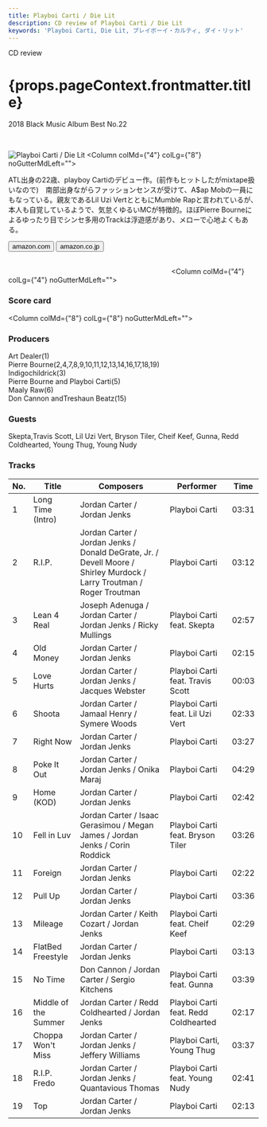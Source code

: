 ```yaml
---
title: Playboi Carti / Die Lit
description: CD review of Playboi Carti / Die Lit
keywords: 'Playboi Carti, Die Lit, プレイボーイ・カルティ, ダイ・リット'
---
```




<p className="largeP">CD review</p>
<h1 className="h1--no--margin">{props.pageContext.frontmatter.title}</h1>
<p className="largeP"><Link to="/best50/2018/">2018 Black Music Album Best No.22</Link></p>

<br/>
<Row  className="image-card-group">
	<Column colMd={"3"} colLg={"4"} noGutterMdLeft="">
       <ImageCard>

![Playboi Carti / Die Lit](../../images/cd/playboicarti1L.jpg) 
</ImageCard>
	</Column>
	<Column colMd={"4"} colLg={"8"} noGutterMdLeft="">
	  <p>
	    ATL出身の22歳、playboy Cartiのデビュー作。(前作もヒットしたがmixtape扱いなので)　南部出身ながらファッションセンスが受けて、A$ap Mobの一員にもなっている。親友であるLil Uzi VertとともにMumble Rapと言われているが、本人も自覚しているようで、気怠くゆるいMCが特徴的。ほぼPierre Bourneによるゆったり目でシンセ多用のTrackは浮遊感があり、メローで心地よくもある。
    </p>
    <div>
	    <Button href="https://amzn.to/2YTuUPh" kind="primary" size="small" renderIcon={ArrowUpRight24}>
        amazon.com
      </Button>
      <Button href="https://amzn.to/2YFGzRp" kind="secondary" size="small" renderIcon={ArrowUpRight24}>
        amazon.co.jp
      </Button>
	  </div>
	  <a style="display:inline-block;overflow:hidden;background:url(https://linkmaker.itunes.apple.com/ja-jp/lockup.svg?releaseDate=2018-05-11&kind=album&bubble=apple_music&style=mono-black) no-repeat;width:180px;height:45px;" href="https://geo.music.apple.com/jp/album/die-lit/1381553184?mt=1&app=music&ls=1&at=11lcug"></a>
    <a style="display:inline-block;overflow:hidden;background:url(https://linkmaker.itunes.apple.com/ja-jp/badge-lrg.svg?releaseDate=2018-05-11&kind=album&bubble=itunes_music) no-repeat;width:140px;height:41px;" href="https://geo.music.apple.com/jp/album/die-lit/1381553184?app=itunes&at=11lcug"></a>
  </Column>
</Row>
<Row >
  <Column colMd={"4"} colLg={"4"} noGutterMdLeft="">
    <div>
      <h3>Score card</h3>
	    <SliderJS1 value="1" />
      <SliderJS2 value="2" />
	    <SliderJS3 value="2" />
      <SliderJS4 value="8" />
    </div>
  </Column>
  <Column colMd={"8"} colLg={"8"} noGutterMdLeft="">
    <div>
      <h3>Producers</h3>
      <p>
        Art Dealer(1)
        <br/>Pierre Bourne(2,4,7,8,9,10,11,12,13,14,16,17,18,19)
        <br/>Indigochildrick(3)
        <br/>Pierre Bourne and Playboi Carti(5)
        <br/>Maaly Raw(6)
        <br/>Don Cannon andTreshaun Beatz(15)
      </p>
      <h3>Guests</h3>
      <p>
        Skepta,Travis Scott, Lil Uzi Vert, Bryson Tiler, Cheif Keef, Gunna, Redd Coldhearted, Young Thug, Young Nudy
      </p>
    </div>
  </Column>
</Row>

<h3>Tracks</h3>

|	No. |	 Title               |	 Composers                                                                                                           |	 Performer                          |	 Time	|
| --- |	-------------------- | --------------------------------------------------------------------------------------------------------------------- | ------------------------------------ | ----- |
|	1	  |	Long Time (Intro)    | Jordan Carter / Jordan Jenks                                                                                          | Playboi Carti                       	|	03:31 |
|	2	  |	R.I.P.               | Jordan Carter / Jordan Jenks / Donald DeGrate, Jr. / Devell Moore / Shirley Murdock / Larry Troutman / Roger Troutman | Playboi Carti                       	|	03:12 |
|	3	  |	Lean 4 Real          | Joseph Adenuga / Jordan Carter / Jordan Jenks / Ricky Mullings                                                        | Playboi Carti feat. Skepta          	|	02:57 |
|	4	  |	Old Money            | Jordan Carter / Jordan Jenks                                                                                          | Playboi Carti                       	|	02:15 |
|	5	  |	Love Hurts           | Jordan Carter / Jordan Jenks / Jacques Webster                                                                        | Playboi Carti feat. Travis Scott    	|	00:03 |
|	6	  |	Shoota               | Jordan Carter / Jamaal Henry / Symere Woods                                                                           | Playboi Carti feat. Lil Uzi Vert    	|	02:33 |
|	7	  |	Right Now            | Jordan Carter / Jordan Jenks                                                                                          | Playboi Carti                       	|	03:27 |
|	8	  |	Poke It Out          | Jordan Carter / Jordan Jenks / Onika Maraj                                                                            | Playboi Carti                       	|	04:29 |
|	9	  |	Home (KOD)           | Jordan Carter / Jordan Jenks                                                                                          | Playboi Carti                       	|	02:42 |
|	10	|	Fell in Luv          | Jordan Carter / Isaac Gerasimou / Megan James / Jordan Jenks / Corin Roddick                                          | Playboi Carti feat. Bryson Tiler    	|	03:26 |
|	11	|	Foreign              | Jordan Carter / Jordan Jenks                                                                                          | Playboi Carti                       	|	02:22 |
|	12	|	Pull Up              | Jordan Carter / Jordan Jenks                                                                                          | Playboi Carti                       	|	03:36 |
|	13	|	Mileage              | Jordan Carter / Keith Cozart / Jordan Jenks                                                                           | Playboi Carti feat. Cheif Keef      	|	02:29 |
|	14	|	FlatBed Freestyle    | Jordan Carter / Jordan Jenks                                                                                          | Playboi Carti                       	|	03:13 |
|	15	|	No Time              | Don Cannon / Jordan Carter / Sergio Kitchens                                                                          | Playboi Carti feat. Gunna           	|	03:39 |
|	16	|	Middle of the Summer | Jordan Carter / Redd Coldhearted / Jordan Jenks                                                                       | Playboi Carti feat. Redd Coldhearted	|	02:17 |
|	17	|	Choppa Won't Miss    | Jordan Carter / Jordan Jenks / Jeffery Williams                                                                       | Playboi Carti, Young Thug           	|	03:37 |
|	18	|	R.I.P. Fredo         | Jordan Carter / Jordan Jenks / Quantavious Thomas                                                                     | Playboi Carti feat. Young Nudy      	|	02:41 |
|	19	|	Top                  | Jordan Carter / Jordan Jenks                                                                                          | Playboi Carti                       	|	02:13 |
